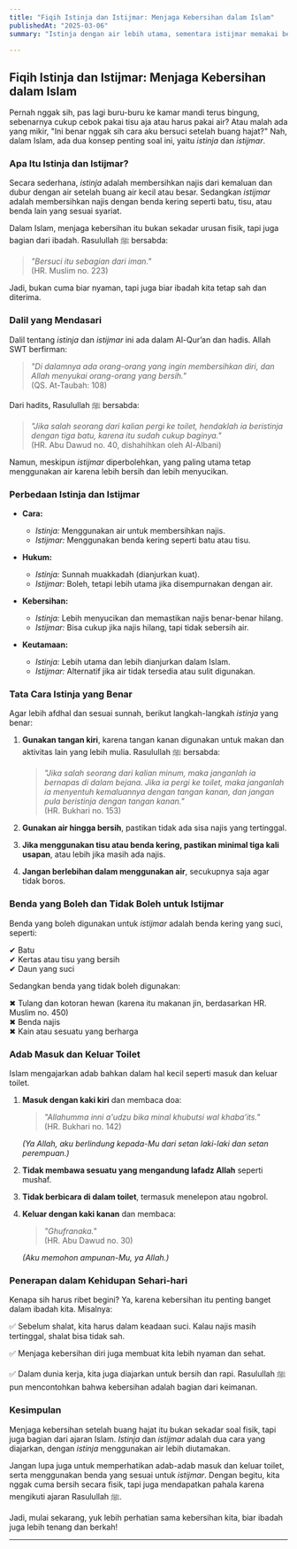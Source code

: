 ```yaml
---
title: "Fiqih Istinja dan Istijmar: Menjaga Kebersihan dalam Islam"
publishedAt: "2025-03-06"
summary: "Istinja dengan air lebih utama, sementara istijmar memakai benda kering seperti tisu atau batu. Keduanya bagian dari kebersihan yang diperintahkan dalam Islam. Mau tahu tata cara dan adabnya? Baca selengkapnya di sini!"

---
```


## Fiqih Istinja dan Istijmar: Menjaga Kebersihan dalam Islam  

Pernah nggak sih, pas lagi buru-buru ke kamar mandi terus bingung, sebenarnya cukup cebok pakai tisu aja atau harus pakai air? Atau malah ada yang mikir, "Ini benar nggak sih cara aku bersuci setelah buang hajat?" Nah, dalam Islam, ada dua konsep penting soal ini, yaitu *istinja* dan *istijmar*.  

### Apa Itu Istinja dan Istijmar?  

Secara sederhana, *istinja* adalah membersihkan najis dari kemaluan dan dubur dengan air setelah buang air kecil atau besar. Sedangkan *istijmar* adalah membersihkan najis dengan benda kering seperti batu, tisu, atau benda lain yang sesuai syariat.  

Dalam Islam, menjaga kebersihan itu bukan sekadar urusan fisik, tapi juga bagian dari ibadah. Rasulullah ﷺ bersabda:  

> *"Bersuci itu sebagian dari iman."*  
> (HR. Muslim no. 223)  

Jadi, bukan cuma biar nyaman, tapi juga biar ibadah kita tetap sah dan diterima.  

### Dalil yang Mendasari  

Dalil tentang *istinja* dan *istijmar* ini ada dalam Al-Qur’an dan hadis. Allah SWT berfirman:  

> *"Di dalamnya ada orang-orang yang ingin membersihkan diri, dan Allah menyukai orang-orang yang bersih."*  
> (QS. At-Taubah: 108)  

Dari hadits, Rasulullah ﷺ bersabda:  

> *"Jika salah seorang dari kalian pergi ke toilet, hendaklah ia beristinja dengan tiga batu, karena itu sudah cukup baginya."*  
> (HR. Abu Dawud no. 40, dishahihkan oleh Al-Albani)  

Namun, meskipun *istijmar* diperbolehkan, yang paling utama tetap menggunakan air karena lebih bersih dan lebih menyucikan.  

### Perbedaan Istinja dan Istijmar  

- **Cara:**  
  - *Istinja:* Menggunakan air untuk membersihkan najis.  
  - *Istijmar:* Menggunakan benda kering seperti batu atau tisu.  

- **Hukum:**  
  - *Istinja:* Sunnah muakkadah (dianjurkan kuat).  
  - *Istijmar:* Boleh, tetapi lebih utama jika disempurnakan dengan air.  

- **Kebersihan:**  
  - *Istinja:* Lebih menyucikan dan memastikan najis benar-benar hilang.  
  - *Istijmar:* Bisa cukup jika najis hilang, tapi tidak sebersih air.  

- **Keutamaan:**  
  - *Istinja:* Lebih utama dan lebih dianjurkan dalam Islam.  
  - *Istijmar:* Alternatif jika air tidak tersedia atau sulit digunakan.

### Tata Cara Istinja yang Benar  

Agar lebih afdhal dan sesuai sunnah, berikut langkah-langkah *istinja* yang benar:  

1. **Gunakan tangan kiri**, karena tangan kanan digunakan untuk makan dan aktivitas lain yang lebih mulia. Rasulullah ﷺ bersabda:  

   > *"Jika salah seorang dari kalian minum, maka janganlah ia bernapas di dalam bejana. Jika ia pergi ke toilet, maka janganlah ia menyentuh kemaluannya dengan tangan kanan, dan jangan pula beristinja dengan tangan kanan."*  
   > (HR. Bukhari no. 153)  

2. **Gunakan air hingga bersih**, pastikan tidak ada sisa najis yang tertinggal.  

3. **Jika menggunakan tisu atau benda kering, pastikan minimal tiga kali usapan**, atau lebih jika masih ada najis.  

4. **Jangan berlebihan dalam menggunakan air**, secukupnya saja agar tidak boros.  

### Benda yang Boleh dan Tidak Boleh untuk Istijmar  

Benda yang boleh digunakan untuk *istijmar* adalah benda kering yang suci, seperti:  

✔ Batu  
✔ Kertas atau tisu yang bersih  
✔ Daun yang suci  

Sedangkan benda yang tidak boleh digunakan:  

✖ Tulang dan kotoran hewan (karena itu makanan jin, berdasarkan HR. Muslim no. 450)  
✖ Benda najis  
✖ Kain atau sesuatu yang berharga  

### Adab Masuk dan Keluar Toilet  

Islam mengajarkan adab bahkan dalam hal kecil seperti masuk dan keluar toilet.  

1. **Masuk dengan kaki kiri** dan membaca doa:  

   > *"Allahumma inni a'udzu bika minal khubutsi wal khaba’its."*  
   > (HR. Bukhari no. 142)  

   *(Ya Allah, aku berlindung kepada-Mu dari setan laki-laki dan setan perempuan.)*  

2. **Tidak membawa sesuatu yang mengandung lafadz Allah** seperti mushaf.  

3. **Tidak berbicara di dalam toilet**, termasuk menelepon atau ngobrol.  

4. **Keluar dengan kaki kanan** dan membaca:  

   > *"Ghufranaka."*  
   > (HR. Abu Dawud no. 30)  

   *(Aku memohon ampunan-Mu, ya Allah.)*  

### Penerapan dalam Kehidupan Sehari-hari  

Kenapa sih harus ribet begini? Ya, karena kebersihan itu penting banget dalam ibadah kita. Misalnya:  

✅ Sebelum shalat, kita harus dalam keadaan suci. Kalau najis masih tertinggal, shalat bisa tidak sah.  

✅ Menjaga kebersihan diri juga membuat kita lebih nyaman dan sehat.  

✅ Dalam dunia kerja, kita juga diajarkan untuk bersih dan rapi. Rasulullah ﷺ pun mencontohkan bahwa kebersihan adalah bagian dari keimanan.  

### Kesimpulan  

Menjaga kebersihan setelah buang hajat itu bukan sekadar soal fisik, tapi juga bagian dari ajaran Islam. *Istinja* dan *istijmar* adalah dua cara yang diajarkan, dengan *istinja* menggunakan air lebih diutamakan.  

Jangan lupa juga untuk memperhatikan adab-adab masuk dan keluar toilet, serta menggunakan benda yang sesuai untuk *istijmar*. Dengan begitu, kita nggak cuma bersih secara fisik, tapi juga mendapatkan pahala karena mengikuti ajaran Rasulullah ﷺ.  

Jadi, mulai sekarang, yuk lebih perhatian sama kebersihan kita, biar ibadah juga lebih tenang dan berkah!  

---
